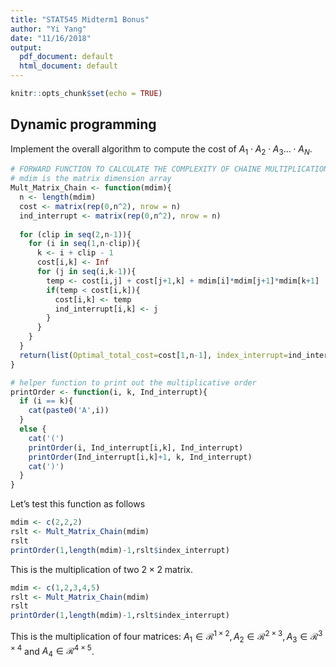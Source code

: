 ```yaml
---
title: "STAT545 Midterm1 Bonus"
author: "Yi Yang"
date: "11/16/2018"
output:
  pdf_document: default
  html_document: default
---
```


```r
knitr::opts_chunk$set(echo = TRUE)
```

## Dynamic programming 
Implement the overall algorithm to compute the cost of $A_1\cdot A_2\cdot A_3\dots\cdot A_N$.
```r
# FORWARD FUNCTION TO CALCULATE THE COMPLEXITY OF CHAINE MULTIPLICATION OF MATRIX
# mdim is the matrix dimension array
Mult_Matrix_Chain <- function(mdim){
  n <- length(mdim)
  cost <- matrix(rep(0,n^2), nrow = n)
  ind_interrupt <- matrix(rep(0,n^2), nrow = n)
  
  for (clip in seq(2,n-1)){
    for (i in seq(1,n-clip)){
      k <- i + clip - 1
      cost[i,k] <- Inf
      for (j in seq(i,k-1)){
        temp <- cost[i,j] + cost[j+1,k] + mdim[i]*mdim[j+1]*mdim[k+1]
        if(temp < cost[i,k]){
          cost[i,k] <- temp
          ind_interrupt[i,k] <- j
        }
      }
    }
  }
  return(list(Optimal_total_cost=cost[1,n-1], index_interrupt=ind_interrupt))
}

# helper function to print out the multiplicative order
printOrder <- function(i, k, Ind_interrupt){
  if (i == k){
    cat(paste0('A',i))
  }
  else {
    cat('(')
    printOrder(i, Ind_interrupt[i,k], Ind_interrupt)
    printOrder(Ind_interrupt[i,k]+1, k, Ind_interrupt)
    cat(')')
  }
}
```

Let's test this function as follows

```r
mdim <- c(2,2,2)
rslt <- Mult_Matrix_Chain(mdim)
rslt
printOrder(1,length(mdim)-1,rslt$index_interrupt)
```
This is the multiplication of two $2\times 2$ matrix.

```r
mdim <- c(1,2,3,4,5)
rslt <- Mult_Matrix_Chain(mdim)
rslt
printOrder(1,length(mdim)-1,rslt$index_interrupt)
```
This is the multiplication of four matrices: $A_1\in \mathcal{R}^{1\times 2}, A_2\in \mathcal{R}^{2\times 3}, A_3\in \mathcal{R}^{3\times 4}$ and $A_4\in \mathcal{R}^{4\times 5}$.












